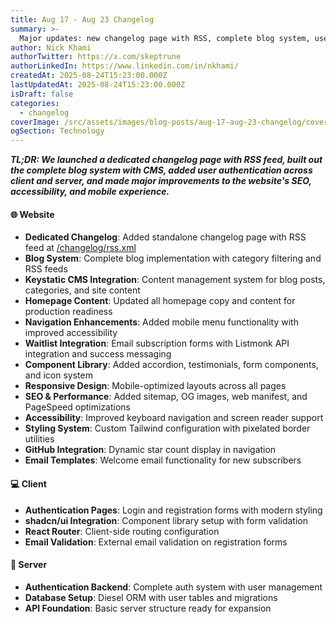 ```yaml
---
title: Aug 17 - Aug 23 Changelog
summary: >-
  Major updates: new changelog page with RSS, complete blog system, user authentication, and improvements to SEO and accessibility.
author: Nick Khami
authorTwitter: https://x.com/skeptrune
authorLinkedIn: https://www.linkedin.com/in/nkhami/
createdAt: 2025-08-24T15:23:00.000Z
lastUpdatedAt: 2025-08-24T15:23:00.000Z
isDraft: false
categories:
  - changelog
coverImage: /src/assets/images/blog-posts/aug-17-aug-23-changelog/coverImage.png
ogSection: Technology
---
```

***TL;DR: We launched a dedicated changelog page with RSS feed, built out the complete blog system with CMS, added user authentication across client and server, and made major improvements to the website's SEO, accessibility, and mobile experience.***

#### 🌐 Website

* **Dedicated Changelog**: Added standalone changelog page with RSS feed at [/changelog/rss.xml](/changelog/rss.xml)
* **Blog System**: Complete blog implementation with category filtering and RSS feeds
* **Keystatic CMS Integration**: Content management system for blog posts, categories, and site content
* **Homepage Content**: Updated all homepage copy and content for production readiness
* **Navigation Enhancements**: Added mobile menu functionality with improved accessibility
* **Waitlist Integration**: Email subscription forms with Listmonk API integration and success messaging
* **Component Library**: Added accordion, testimonials, form components, and icon system
* **Responsive Design**: Mobile-optimized layouts across all pages
* **SEO & Performance**: Added sitemap, OG images, web manifest, and PageSpeed optimizations
* **Accessibility**: Improved keyboard navigation and screen reader support
* **Styling System**: Custom Tailwind configuration with pixelated border utilities
* **GitHub Integration**: Dynamic star count display in navigation
* **Email Templates**: Welcome email functionality for new subscribers

#### 💻 Client

* **Authentication Pages**: Login and registration forms with modern styling
* **shadcn/ui Integration**: Component library setup with form validation
* **React Router**: Client-side routing configuration
* **Email Validation**: External email validation on registration forms

#### 🔧 Server

* **Authentication Backend**: Complete auth system with user management
* **Database Setup**: Diesel ORM with user tables and migrations
* **API Foundation**: Basic server structure ready for expansion
